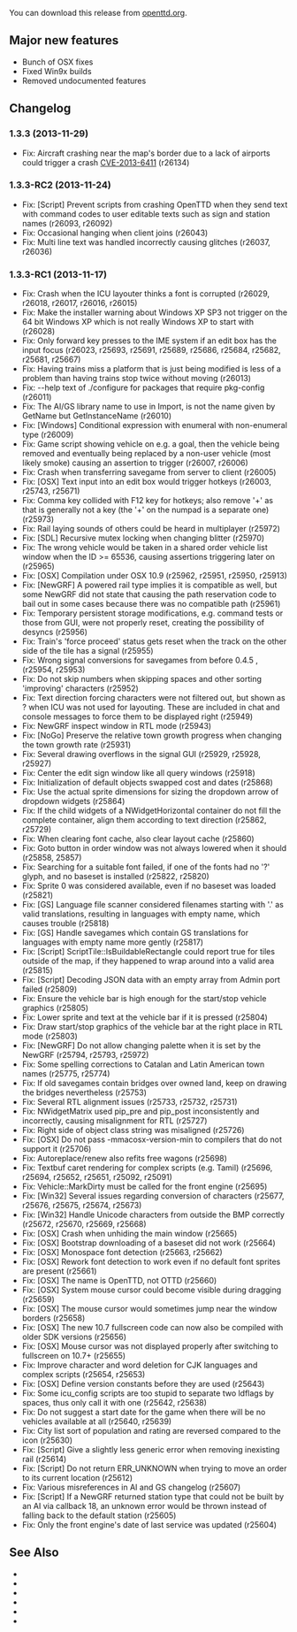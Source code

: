 {{en/-}}
{{en/Development/OTTDVersions}}
{{en/Archive/OpenTTD/Release|prev=en/Archive/OpenTTD/OpenTTD 1.3.2|next=en/Archive/OpenTTD/OpenTTD 1.4.0|date=2013-11-29}}

You can download this release from [http://www.openttd.org/en/download-stable/1.3.3 openttd.org].

==Major new features==
* Bunch of OSX fixes
* Fixed Win9x builds
* Removed undocumented features

==Changelog==
===1.3.3 (2013-11-29)===
* Fix: Aircraft crashing near the map's border due to a lack of airports could trigger a crash [http://security.openttd.org/en/CVE-2013-6411 CVE-2013-6411] {{en/Flyspray|5820}} (r26134)

===1.3.3-RC2 (2013-11-24)===
* Fix: [Script] Prevent scripts from crashing OpenTTD when they send text with command codes to user editable texts such as sign and station names {{en/Flyspray|5818}} (r26093, r26092)
* Fix: Occasional hanging when client joins {{en/Flyspray|5811}} (r26043)
* Fix: Multi line text was handled incorrectly causing glitches {{en/Flyspray|5809}} (r26037, r26036)

===1.3.3-RC1 (2013-11-17)===
* Fix: Crash when the ICU layouter thinks a font is corrupted {{en/Flyspray|5711}} (r26029, r26018, r26017, r26016, r26015)
* Fix: Make the installer warning about Windows XP SP3 not trigger on the 64 bit Windows XP which is not really Windows XP to start with {{en/Flyspray|5773}} (r26028)
* Fix: Only forward key presses to the IME system if an edit box has the input focus (r26023, r25693, r25691, r25689, r25686, r25684, r25682, r25681, r25667)
* Fix: Having trains miss a platform that is just being modified is less of a problem than having trains stop twice without moving {{en/Flyspray|5684}} (r26013)
* Fix: --help text of ./configure for packages that require pkg-config (r26011)
* Fix: The AI/GS library name to use in Import, is not the name given by GetName but GetInstanceName {{en/Flyspray|5662}} (r26010)
* Fix: [Windows] Conditional expression with enumeral with non-enumeral type (r26009)
* Fix: Game script showing vehicle on e.g. a goal, then the vehicle being removed and eventually being replaced by a non-user vehicle (most likely smoke) causing an assertion to trigger {{en/Flyspray|5804}} (r26007, r26006)
* Fix: Crash when transferring savegame from server to client {{en/Flyspray|5478}} (r26005)
* Fix: [OSX] Text input into an edit box would trigger hotkeys {{en/Flyspray|5705}} (r26003, r25743, r25671)
* Fix: Comma key collided with F12 key for hotkeys; also remove '+' as that is generally not a key (the '+' on the numpad is a separate one) {{en/Flyspray|5679}} (r25973)
* Fix: Rail laying sounds of others could be heard in multiplayer {{en/Flyspray|5665}} (r25972)
* Fix: [SDL] Recursive mutex locking when changing blitter {{en/Flyspray|5787}} (r25970)
* Fix: The wrong vehicle would be taken in a shared order vehicle list window when the ID >= 65536, causing assertions triggering later on {{en/Flyspray|5800}} (r25965)
* Fix: [OSX] Compilation under OSX 10.9 {{en/Flyspray|5797}} (r25962, r25951, r25950, r25913)
* Fix: [NewGRF] A powered rail type implies it is compatible as well, but some NewGRF did not state that causing the path reservation code to bail out in some cases because there was no compatible path {{en/Flyspray|5779}} (r25961)
* Fix: Temporary persistent storage modifications, e.g. command tests or those from GUI, were not properly reset, creating the possibility of desyncs {{en/Flyspray|5772}} (r25956)
* Fix: Train's 'force proceed' status gets reset when the track on the other side of the tile has a signal {{en/Flyspray|5723}} (r25955)
* Fix: Wrong signal conversions for savegames from before 0.4.5 {{en/Flyspray|5731}}, {{en/Flyspray|5732}} (r25954, r25953)
* Fix: Do not skip numbers when skipping spaces and other sorting 'improving' characters {{en/Flyspray|5719}} (r25952)
* Fix: Text direction forcing characters were not filtered out, but shown as ? when ICU was not used for layouting. These are included in chat and console messages to force them to be displayed right {{en/Flyspray|5683}} (r25949)
* Fix: NewGRF inspect window in RTL mode (r25943)
* Fix: [NoGo] Preserve the relative town growth progress when changing the town growth rate {{en/Flyspray|5786}} (r25931)
* Fix: Several drawing overflows in the signal GUI {{en/Flyspray|5733}} (r25929, r25928, r25927)
* Fix: Center the edit sign window like all query windows (r25918)
* Fix: Initialization of default objects swapped cost and dates (r25868)
* Fix: Use the actual sprite dimensions for sizing the dropdown arrow of dropdown widgets (r25864)
* Fix: If the child widgets of a NWidgetHorizontal container do not fill the complete container, align them according to text direction {{en/Flyspray|5686}} (r25862, r25729)
* Fix: When clearing font cache, also clear layout cache {{en/Flyspray|5737}} (r25860)
* Fix: Goto button in order window was not always lowered when it should {{en/Flyspray|5783}} (r25858, 25857)
* Fix: Searching for a suitable font failed, if one of the fonts had no '?' glyph, and no baseset is installed {{en/Flyspray|5704}} (r25822, r25820)
* Fix: Sprite 0 was considered available, even if no baseset was loaded (r25821)
* Fix: [GS] Language file scanner considered filenames starting with '.' as valid translations, resulting in languages with empty name, which causes trouble {{en/Flyspray|5750}} (r25818)
* Fix: [GS] Handle savegames which contain GS translations for languages with empty name more gently {{en/Flyspray|5750}} (r25817)
* Fix: [Script] ScriptTile::IsBuildableRectangle could report true for tiles outside of the map, if they happened to wrap around into a valid area {{en/Flyspray|5754}} (r25815)
* Fix: [Script] Decoding JSON data with an empty array from Admin port failed (r25809)
* Fix: Ensure the vehicle bar is high enough for the start/stop vehicle graphics {{en/Flyspray|5740}} (r25805)
* Fix: Lower sprite and text at the vehicle bar if it is pressed {{en/Flyspray|5739}} (r25804)
* Fix: Draw start/stop graphics of the vehicle bar at the right place in RTL mode {{en/Flyspray|5738}} (r25803)
* Fix: [NewGRF] Do not allow changing palette when it is set by the NewGRF (r25794, r25793, r25972)
* Fix: Some spelling corrections to Catalan and Latin American town names {{en/Flyspray|5746}} (r25775, r25774)
* Fix: If old savegames contain bridges over owned land, keep on drawing the bridges nevertheless {{en/Flyspray|5725}} (r25753)
* Fix: Several RTL alignment issues {{en/Flyspray|5692}} (r25733, r25732, r25731)
* Fix: NWidgetMatrix used pip_pre and pip_post inconsistently and incorrectly, causing misalignment for RTL {{en/Flyspray|5686}} (r25727)
* Fix: Right side of object class string was misaligned (r25726)
* Fix: [OSX] Do not pass -mmacosx-version-min to compilers that do not support it (r25706)
* Fix: Autoreplace/renew also refits free wagons {{en/Flyspray|5700}} (r25698)
* Fix: Textbuf caret rendering for complex scripts (e.g. Tamil) (r25696, r25694, r25652, r25651, r25092, r25091)
* Fix: Vehicle::MarkDirty must be called for the front engine {{en/Flyspray|5700}} (r25695)
* Fix: [Win32] Several issues regarding conversion of characters (r25677, r25676, r25675, r25674, r25673)
* Fix: [Win32] Handle Unicode characters from outside the BMP correctly (r25672, r25670, r25669, r25668)
* Fix: [OSX] Crash when unhiding the main window {{en/Flyspray|4689}} (r25665)
* Fix: [OSX] Bootstrap downloading of a baseset did not work {{en/Flyspray|4847}} (r25664)
* Fix: [OSX] Monospace font detection {{en/Flyspray|4857}} (r25663, r25662)
* Fix: [OSX] Rework font detection to work even if no default font sprites are present {{en/Flyspray|4847}} (r25661)
* Fix: [OSX] The name is OpenTTD, not OTTD (r25660)
* Fix: [OSX] System mouse cursor could become visible during dragging {{en/Flyspray|4420}} (r25659)
* Fix: [OSX] The mouse cursor would sometimes jump near the window borders {{en/Flyspray|4392}} (r25658)
* Fix: [OSX] The new 10.7 fullscreen code can now also be compiled with older SDK versions {{en/Flyspray|4744}} (r25656)
* Fix: [OSX] Mouse cursor was not displayed properly after switching to fullscreen on 10.7+ (r25655)
* Fix: Improve character and word deletion for CJK languages and complex scripts (r25654, r25653)
* Fix: [OSX] Define version constants before they are used (r25643)
* Fix: Some icu_config scripts are too stupid to separate two ldflags by spaces, thus only call it with one (r25642, r25638)
* Fix: Do not suggest a start date for the game when there will be no vehicles available at all (r25640, r25639)
* Fix: City list sort of population and rating are reversed compared to the icon {{en/Flyspray|5666}} (r25630)
* Fix: [Script] Give a slightly less generic error when removing inexisting rail {{en/Flyspray|5651}} (r25614)
* Fix: [Script] Do not return ERR_UNKNOWN when trying to move an order to its current location {{en/Flyspray|5648}} (r25612)
* Fix: Various misreferences in AI and GS changelog {{en/Flyspray|5649}} (r25607)
* Fix: [Script] If a NewGRF returned station type that could not be built by an AI via callback 18, an unknown error would be thrown instead of falling back to the default station {{en/Flyspray|5641}} (r25605)
* Fix: Only the front engine's date of last service was updated {{en/Flyspray|5550}} (r25604)


==See Also==
* {{en/Forum|topic=xxxxx|Forum topic for 1.3.3}}
* {{en/Archive/OpenTTD/OTTDNewsArticle|191|The 1.3.3 news article}}
* {{en/Forum|topic=69429|Forum topic for 1.3.3-RC2}}
* {{en/Archive/OpenTTD/OTTDNewsArticle|190|The 1.3.3-RC2 news article}}
* {{en/Forum|topic=69347|Forum topic for 1.3.3-RC1}}
* {{en/Archive/OpenTTD/OTTDNewsArticle|189|The 1.3.3-RC1 news article}}